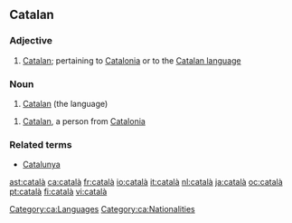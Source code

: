 ==Catalan==

=== Adjective ===
{{ca-adj|f=catalana|mpl=catalans|fpl=catalanes}}

# [[Catalan]]; pertaining to [[w:Catalonia|Catalonia]] or to the [[w:Catalan language|Catalan language]]

=== Noun===
{{ca-noun-m-unc}}

# [[Catalan]] (the language)

{{ca-noun-mf|f=catalana|mpl=catalans|fpl=catalanes}}

# [[Catalan]], a person from [[w:Catalonia|Catalonia]]

===Related terms===
*[[Catalunya]]

[[Category:ca:Languages]]
[[Category:ca:Nationalities]]

[[ast:català]]
[[ca:català]]
[[fr:català]]
[[io:català]]
[[it:català]]
[[nl:català]]
[[ja:català]]
[[oc:català]]
[[pt:català]]
[[fi:català]]
[[vi:català]]